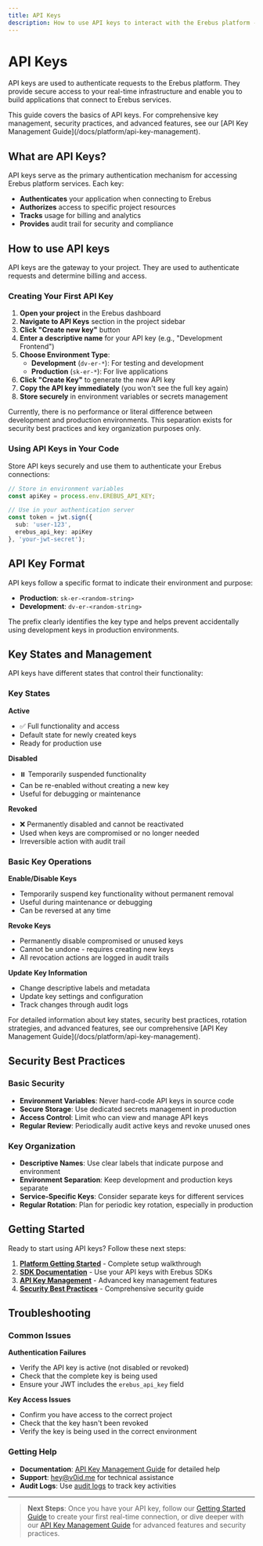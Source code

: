 ```yaml
---
title: API Keys
description: How to use API keys to interact with the Erebus platform - basic setup and essential concepts.
---
```


# API Keys

API keys are used to authenticate requests to the Erebus platform. They provide secure access to your real-time infrastructure and enable you to build applications that connect to Erebus services.

<Callout title="Advanced Features" type="info">
This guide covers the basics of API keys. For comprehensive key management, security practices, and advanced features, see our [API Key Management Guide](/docs/platform/api-key-management).
</Callout>

## What are API Keys?

API keys serve as the primary authentication mechanism for accessing Erebus platform services. Each key:

- **Authenticates** your application when connecting to Erebus
- **Authorizes** access to specific project resources
- **Tracks** usage for billing and analytics
- **Provides** audit trail for security and compliance

## How to use API keys

API keys are the gateway to your project. They are used to authenticate requests and determine billing and access.

### Creating Your First API Key

1. **Open your project** in the Erebus dashboard
2. **Navigate to API Keys** section in the project sidebar
3. **Click "Create new key"** button
4. **Enter a descriptive name** for your API key (e.g., "Development Frontend")
5. **Choose Environment Type**:
   - **Development** (`dv-er-*`): For testing and development
   - **Production** (`sk-er-*`): For live applications
6. **Click "Create Key"** to generate the new API key
7. **Copy the API key immediately** (you won't see the full key again)
8. **Store securely** in environment variables or secrets management

<Callout title="Environment Types" type="note">
Currently, there is no performance or literal difference between development and production environments. This separation exists for security best practices and key organization purposes only.
</Callout>

### Using API Keys in Your Code

Store API keys securely and use them to authenticate your Erebus connections:

```typescript
// Store in environment variables
const apiKey = process.env.EREBUS_API_KEY;

// Use in your authentication server
const token = jwt.sign({
  sub: 'user-123',
  erebus_api_key: apiKey
}, 'your-jwt-secret');
```

## API Key Format

API keys follow a specific format to indicate their environment and purpose:

- **Production**: `sk-er-<random-string>`
- **Development**: `dv-er-<random-string>`

The prefix clearly identifies the key type and helps prevent accidentally using development keys in production environments.

## Key States and Management

API keys have different states that control their functionality:

### Key States

**Active**
- ✅ Full functionality and access
- Default state for newly created keys
- Ready for production use

**Disabled**
- ⏸️ Temporarily suspended functionality
- Can be re-enabled without creating a new key
- Useful for debugging or maintenance

**Revoked**
- ❌ Permanently disabled and cannot be reactivated
- Used when keys are compromised or no longer needed
- Irreversible action with audit trail

### Basic Key Operations

**Enable/Disable Keys**
- Temporarily suspend key functionality without permanent removal
- Useful during maintenance or debugging
- Can be reversed at any time

**Revoke Keys**
- Permanently disable compromised or unused keys
- Cannot be undone - requires creating new keys
- All revocation actions are logged in audit trails

**Update Key Information**
- Change descriptive labels and metadata
- Update key settings and configuration
- Track changes through audit logs

<Callout title="Advanced Key Management" type="info">
For detailed information about key states, security best practices, rotation strategies, and advanced features, see our comprehensive [API Key Management Guide](/docs/platform/api-key-management).
</Callout>

## Security Best Practices

### Basic Security

- **Environment Variables**: Never hard-code API keys in source code
- **Secure Storage**: Use dedicated secrets management in production
- **Access Control**: Limit who can view and manage API keys
- **Regular Review**: Periodically audit active keys and revoke unused ones

### Key Organization

- **Descriptive Names**: Use clear labels that indicate purpose and environment
- **Environment Separation**: Keep development and production keys separate
- **Service-Specific Keys**: Consider separate keys for different services
- **Regular Rotation**: Plan for periodic key rotation, especially in production

## Getting Started

Ready to start using API keys? Follow these next steps:

1. **[Platform Getting Started](/docs/platform/getting-started)** - Complete setup walkthrough
2. **[SDK Documentation](/docs/sdk)** - Use your API keys with Erebus SDKs
3. **[API Key Management](/docs/platform/api-key-management)** - Advanced key management features
4. **[Security Best Practices](/docs/platform/api-key-management#security-management)** - Comprehensive security guide

## Troubleshooting

### Common Issues

**Authentication Failures**
- Verify the API key is active (not disabled or revoked)
- Check that the complete key is being used
- Ensure your JWT includes the `erebus_api_key` field

**Key Access Issues**
- Confirm you have access to the correct project
- Check that the key hasn't been revoked
- Verify the key is being used in the correct environment

### Getting Help

- **Documentation**: [API Key Management Guide](/docs/platform/api-key-management) for detailed help
- **Support**: [hey@v0id.me](mailto:hey@v0id.me) for technical assistance
- **Audit Logs**: Use [audit logs](/docs/platform/audit-logs) to track key activities

---

> **Next Steps**: Once you have your API key, follow our [Getting Started Guide](/docs/platform/getting-started) to create your first real-time connection, or dive deeper with our [API Key Management Guide](/docs/platform/api-key-management) for advanced features and security practices.
